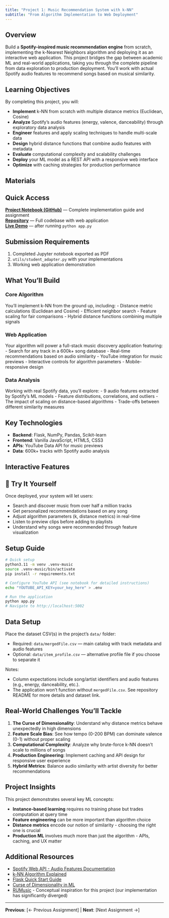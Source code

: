 ```yaml
---
title: "Project 1: Music Recommendation System with k-NN"
subtitle: "From Algorithm Implementation to Web Deployment"
---
```


## Overview

Build a **Spotify-inspired music recommendation engine** from scratch, implementing the k-Nearest Neighbors algorithm and deploying it as an interactive web application. This project bridges the gap between academic ML and real-world applications, taking you through the complete pipeline from data exploration to production deployment. You'll work with actual Spotify audio features to recommend songs based on musical similarity.

## Learning Objectives

By completing this project, you will:

- **Implement** k-NN from scratch with multiple distance metrics (Euclidean, Cosine)
- **Analyze** Spotify's audio features (energy, valence, danceability) through exploratory data analysis
- **Engineer** features and apply scaling techniques to handle multi-scale data
- **Design** hybrid distance functions that combine audio features with metadata
- **Evaluate** computational complexity and scalability challenges
- **Deploy** your ML model as a REST API with a responsive web interface
- **Optimize** with caching strategies for production performance

## Materials

:::{.callout-tip}
## Quick Access
**[Project Notebook (GitHub)](https://github.com/jinming99/learn-ml-by-building/blob/main/Project%201%20KNN%20Music%20Recommender/music_recommender.ipynb)** — Complete implementation guide and assignment  
**[Repository](https://github.com/jinming99/learn-ml-by-building)** — Full codebase with web application  
**[Live Demo](http://localhost:5002)** — after running `python app.py`
:::

:::{.callout-important collapse=false}
## Submission Requirements
1. Completed Jupyter notebook exported as PDF
2. `utils/student_adapter.py` with your implementations
3. Working web application demonstration
:::

## What You'll Build

### Core Algorithm
You'll implement k-NN from the ground up, including:
- Distance metric calculations (Euclidean and Cosine)
- Efficient neighbor search
- Feature scaling for fair comparisons
- Hybrid distance functions combining multiple signals

### Web Application
Your algorithm will power a full-stack music discovery application featuring:
- Search for any track in a 600k+ song database
- Real-time recommendations based on audio similarity
- YouTube integration for music previews
- Interactive controls for algorithm parameters
- Mobile-responsive design

### Data Analysis
Working with real Spotify data, you'll explore:
- 9 audio features extracted by Spotify's ML models
- Feature distributions, correlations, and outliers
- The impact of scaling on distance-based algorithms
- Trade-offs between different similarity measures

## Key Technologies

- **Backend**: Flask, NumPy, Pandas, Scikit-learn
- **Frontend**: Vanilla JavaScript, HTML5, CSS3
- **APIs**: YouTube Data API for music previews
- **Data**: 600k+ tracks with Spotify audio analysis

## Interactive Features

:::{.callout-note}
## 🎵 Try It Yourself
Once deployed, your system will let users:

- Search and discover music from over half a million tracks
- Get personalized recommendations based on any song
- Adjust algorithm parameters (k, distance metrics) in real-time
- Listen to preview clips before adding to playlists
- Understand why songs were recommended through feature visualization
:::

## Setup Guide

```bash
# Quick setup
python3.11 -m venv .venv-music
source .venv-music/bin/activate
pip install -r requirements.txt

# Configure YouTube API (see notebook for detailed instructions)
echo "YOUTUBE_API_KEY=your_key_here" > .env

# Run the application
python app.py
# Navigate to http://localhost:5002
```

## Data Setup

Place the dataset CSV(s) in the project’s `data/` folder:

- Required: `data/mergedFile.csv` — main catalog with track metadata and audio features
- Optional: `data/item_profile.csv` — alternative profile file if you choose to separate it

Notes:

- Column expectations include song/artist identifiers and audio features (e.g., energy, danceability, etc.).
- The application won’t function without `mergedFile.csv`. See repository README for more details and dataset link.

## Real-World Challenges You'll Tackle

1. **The Curse of Dimensionality**: Understand why distance metrics behave unexpectedly in high dimensions
2. **Feature Scale Bias**: See how tempo (0-200 BPM) can dominate valence (0-1) without proper scaling
3. **Computational Complexity**: Analyze why brute-force k-NN doesn't scale to millions of songs
4. **Production Engineering**: Implement caching and API design for responsive user experience
5. **Hybrid Metrics**: Balance audio similarity with artist diversity for better recommendations

## Project Insights

This project demonstrates several key ML concepts:

- **Instance-based learning** requires no training phase but trades computation at query time
- **Feature engineering** can be more important than algorithm choice
- **Distance metrics** encode our notion of similarity - choosing the right one is crucial
- **Production ML** involves much more than just the algorithm - APIs, caching, and UX matter

## Additional Resources

- [Spotify Web API - Audio Features Documentation](https://developer.spotify.com/documentation/web-api/reference/get-audio-features)
- [k-NN Algorithm Explained](https://en.wikipedia.org/wiki/K-nearest_neighbors_algorithm)
- [Flask Quick Start Guide](https://flask.palletsprojects.com/en/latest/quickstart/)
- [Curse of Dimensionality in ML](https://en.wikipedia.org/wiki/Curse_of_dimensionality)
- [RUMusic](https://github.com/vraj152/RUMusic) - Conceptual inspiration for this project (our implementation has significantly diverged)

---

**Previous**: [← Previous Assignment] | **Next**: [Next Assignment →]
